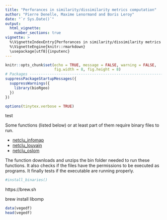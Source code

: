 ```yaml
---
title: "Perforances in similarity/dissimilarity metrics computation"
author: "Pierre Denelle, Maxime Lenormand and Boris Leroy"
date: "`r Sys.Date()`"
output: 
  html_vignette:
    number_sections: true
vignette: >
  %\VignetteIndexEntry{Perforances in similarity/dissimilarity metrics computation}
  %\VignetteEngine{knitr::rmarkdown}
  \usepackage[utf8]{inputenc}
---
```


```r

knitr::opts_chunk$set(echo = TRUE, message = FALSE, warning = FALSE,
                      fig.width = 8, fig.height = 8)
# Packages --------------------------------------------------------------------
suppressPackageStartupMessages({
  suppressWarnings({
    library(bioRgeo)
  })
})

options(tinytex.verbose = TRUE)

```

test

Some functions (listed below) or at least part of them require binary files to run. 

* [netclu_infomap](https://biorgeo.github.io/bioRgeo/reference/netclu_infomap.html)
* [netclu_louvain](https://biorgeo.github.io/bioRgeo/reference/netclu_louvain.html)
* [netclu_oslom](https://biorgeo.github.io/bioRgeo/reference/netclu_oslom.html)

The function \code{install_binaries} downloads and unzips the bin folder needed to run these functions. It also checks if the files have the permissions to be executed as programs. It finally tests if the executable are running properly.

``` r
#install_binaries()
```

https://brew.sh

brew install libomp

```r
data(vegedf)
head(vegedf)
```





